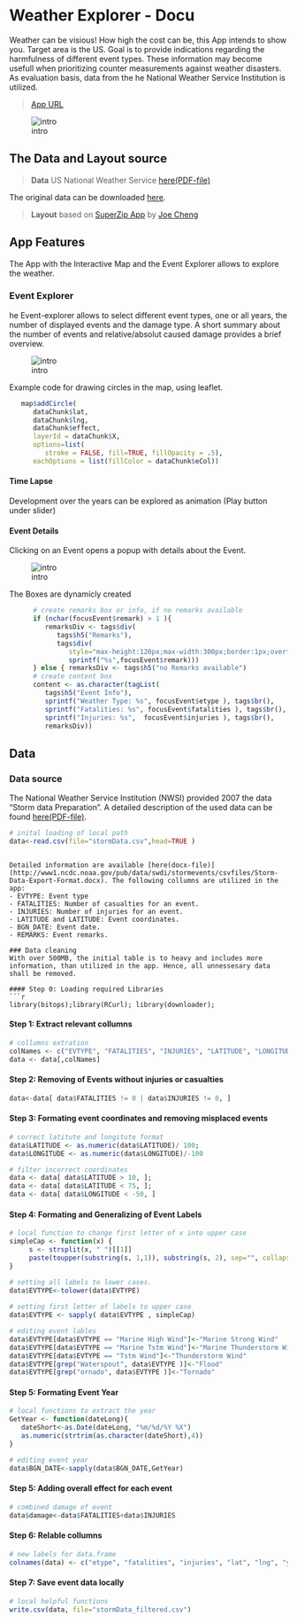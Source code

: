# Weather Explorer - Docu

Weather can be visious! How high the cost can be, this App intends to show you. Target area is the US. Goal is to provide indications regarding the harmfulness of different event types. These information may become usefull when prioritizing counter measurements against weather disasters. As evaluation basis, data from the he National Weather Service Institution is utilized. 

> [App URL](https://stehyr.shinyapps.io/r_shiny_WeatherEvents/)

![intro](./figures/01.png)

## The Data and Layout source 

> **Data** US National Weather Service [here(PDF-file)](http://www.weather.gov/)

The original data can be downloaded [here](https://d396qusza40orc.cloudfront.net/repdata%2Fdata%2FStormData.csv.bz2).

> **Layout** based on [SuperZip App](https://github.com/jcheng5/superzip) by [Joe Cheng](https://github.com/jcheng5)

## App Features

The App with the Interactive Map and the Event Explorer allows to explore the weather. 

### Event Explorer

he Event-explorer allows to select different event types, one or all years, the number of displayed events and the damage type. A short summary about the number of events and  relative/absolut caused damage provides a brief overview. 

![intro](./figures/02.png)

Example code for drawing circles in the map, using leaflet. 

```r
   map$addCircle(
      dataChunk$lat, 
      dataChunk$lng,
      dataChunk$effect,
      layerId = dataChunk$X,
      options=list(  
         stroke = FALSE, fill=TRUE, fillOpacity = .5),
      eachOptions = list(fillColor = dataChunk$eCol)) 
```

#### Time Lapse

Development over the years can be explored as animation (Play button under slider)

#### Event Details
 
Clicking on an Event opens a popup with details about the Event. 

![intro](./figures/03.png)

The Boxes are dynamicly created

```r
      # create remarks box or info, if no remarks available
      if (nchar(focusEvent$remark) > 1 ){ 
         remarksDiv <- tags$div(
            tags$h5("Remarks"),
            tags$div( 
               style="max-height:120px;max-width:300px;border:1px;overflow:auto;",
               sprintf("%s",focusEvent$remark)))
      } else { remarksDiv <- tags$h5("no Remarks available") 
      # create content box
      content <- as.character(tagList(
         tags$h5("Event Info"),
         sprintf("Weather Type: %s", focusEvent$etype ), tags$br(),
         sprintf("Fatalities: %s", focusEvent$fatalities ), tags$br(),
         sprintf("Injuries: %s",  focusEvent$injuries ), tags$br(),
         remarksDiv))
```

## Data


### Data source 
The National Weather Service Institution (NWSI) provided 2007 the data "Storm data Preparation". A detailed description of the used data can be found [here(PDF-file)](https://d396qusza40orc.cloudfront.net/repdata%2Fpeer2_doc%2Fpd01016005curr.pdf). 

```r
# inital loading of local path 
data<-read.csv(file="stormData.csv",head=TRUE ) 
```
```

Detailed information are available [here(docx-file)](http://www1.ncdc.noaa.gov/pub/data/swdi/stormevents/csvfiles/Storm-Data-Export-Format.docx). The following collumns are utilized in the app: 
- EVTYPE: Event type
- FATALITIES: Number of casualties for an event.
- INJURIES: Number of injuries for an event.
- LATITUDE and LATITUDE: Event coordinates.
- BGN_DATE: Event date.
- REMARKS: Event remarks.

### Data cleaning 
With over 500MB, the initial table is to heavy and includes more information, than utilized in the app. Hence, all unnessesary data shall be removed.

#### Step 0: Loading required Libraries
```r
library(bitops);library(RCurl); library(downloader);   
```

#### Step 1: Extract relevant collumns
```r
# collumns extration 
colNames <- c("EVTYPE", "FATALITIES", "INJURIES", "LATITUDE", "LONGITUDE", "BGN_DATE", "REMARKS")
data <- data[,colNames]
````

#### Step 2: Removing of Events without injuries or casualties
```r
data<-data[ data$FATALITIES != 0 | data$INJURIES != 0, ]
```

#### Step 3: Formating event coordinates and removing misplaced events
```r
# correct latitute and longitute format
data$LATITUDE <- as.numeric(data$LATITUDE)/ 100; 
data$LONGITUDE <- as.numeric(data$LONGITUDE)/-100

# filter incorrect coordinates
data <- data[ data$LATITUDE > 10, ]; 
data <- data[ data$LATITUDE < 75, ]; 
data <- data[ data$LONGITUDE < -50, ]
````
  
#### Step 4: Formating and Generalizing of Event Labels
```r
# local function to change first letter of x into upper case
simpleCap <- function(x) {
     s <- strsplit(x, " ")[[1]]
     paste(toupper(substring(s, 1,1)), substring(s, 2), sep="", collapse=" ")
}

# setting all labels to lower cases. 
data$EVTYPE<-tolower(data$EVTYPE)
  
# setting first letter of labels to upper case
data$EVTYPE <- sapply( data$EVTYPE , simpleCap)

# editing event lables 
data$EVTYPE[data$EVTYPE == "Marine High Wind"]<-"Marine Strong Wind"
data$EVTYPE[data$EVTYPE == "Marine Tstm Wind"]<-"Marine Thunderstorm Wind"
data$EVTYPE[data$EVTYPE == "Tstm Wind"]<-"Thunderstorm Wind"
data$EVTYPE[grep("Waterspout", data$EVTYPE )]<-"Flood"
data$EVTYPE[grep("ornado", data$EVTYPE )]<-"Tornado"
```

#### Step 5: Formating Event Year
```r
# local functions to extract the year 
GetYear <- function(dateLong){ 
   dateShort<-as.Date(dateLong, "%m/%d/%Y %X")
   as.numeric(strtrim(as.character(dateShort),4)) 
}

# editing event year
data$BGN_DATE<-sapply(data$BGN_DATE,GetYear)
```


#### Step 5: Adding overall effect for each event 
```r
# combined damage of event
data$damage<-data$FATALITIES+data$INJURIES
```

#### Step 6: Relable collumns
```r
# new labels for data.frame
colnames(data) <- c("etype", "fatalities", "injuries", "lat", "lng", "year", "remark", "damage")   
```

#### Step 7: Save event data locally
```r
# local helpful functions
write.csv(data, file="stormData_filtered.csv")   
```